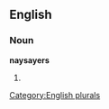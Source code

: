 
==English==

===Noun===
'''naysayers'''

# {{plural of|[[naysayer]]}}

[[Category:English plurals]]
